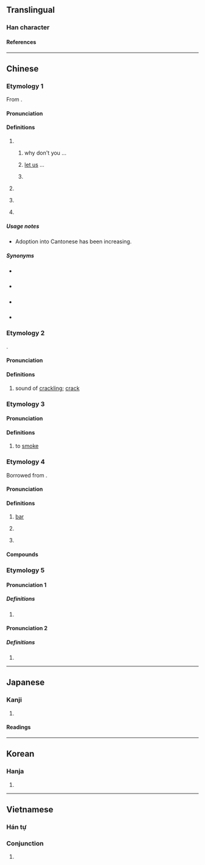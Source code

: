 {{character info}}
==Translingual==
{{stroke order|type=animate}}

===Han character===
{{Han char|rn=30|rad=口|as=04|sn=7|four=67017|canj=RAU|ids=⿰口巴}}

====References====
{{Han ref|kx=0178.040|dkj=03341|dj=0395.120|hdz=10596.060|uh=5427}}

----

==Chinese==

===Etymology 1===
{{zh-forms|alt=罷}}
From {{zh-l|罷}}.

====Pronunciation====
{{zh-pron
|m=ba
|c=baa6
|mn=tw:pā/ml:--pa
|mn-t=ba7
|cat=part
}}

====Definitions====
{{zh-hanzi}}

# {{non-gloss definition|Emphatic final particle; used at the end of a sentence to}}
##  {{non-gloss definition|indicate a suggested action:}} why don't you ...
##: {{zh-x|你 有 時間 再 做 吧。|Do it when you have time.}}
## {{non-gloss definition|express [[imperative mood]]:}} [[let us]] ...
##: {{zh-x|大家 去 工作 吧。|Get to work, everybody.}}
##: {{zh-x|走 吧！|'''Let's''' go!}}
## {{non-gloss definition|indicate a speculation.}}
##: {{zh-x|門 還 沒 鎖 吧。|The door has not been locked, I guess.}}
# {{non-gloss definition|Used at the end of a sentence used to concede a point.}}
#: {{zh-x|好 吧！|Alright!}}
#: {{zh-x|算了 吧。|Whatever.}}
# {{non-gloss definition|Used at the end of a sentence used to indicate disapproving incredulousness.}}
#: {{zh-x|不 是 吧！|No way!}}
# {{non-gloss definition|Used after the topic for emphasis.}}
#: {{zh-x|他 這 人 吧，脾氣 不 太 好。|He is not a good-tempered person.}}

=====Usage notes=====
* Adoption into Cantonese has been increasing.

=====Synonyms=====
* {{sense|modal particle}} {{q|Min Nan}} {{zh-l|乎|tr=hohⁿ}} {{attn|nan|specifically, which sense?}}
* {{sense|imperative}} {{q|Cantonese}} {{zh-l|啦|tr=laa1}}
* {{sense|speculation}} {{q|Cantonese}} {{zh-l|啩|tr=gwaa3}}
* {{sense|incredulousness}} {{q|Cantonese}} {{zh-l|啊嘛|tr=aa6 maa5}}

===Etymology 2===
{{zh-forms}}
{{onomatopoeic|zh}}.

====Pronunciation====
{{zh-pron
|m=bā
|c=baa1
|cat=n
}}

====Definitions====
{{zh-hanzi}}

# {{lb|zh|onomatopoeia}} sound of [[crackling]]; [[crack]]

===Etymology 3===
{{zh-forms}}

====Pronunciation====
{{zh-pron
|m=bā
|c=baa1
|cat=v
}}

====Definitions====
{{zh-hanzi}}

# {{lb|zh|dialectal}} to [[smoke]]

===Etymology 4===
{{zh-forms}}
Borrowed from {{bor|zh|en|bar}}.

====Pronunciation====
{{zh-pron
|m=bā
|c=baa1
|h=pfs=pâ
|mn=pa
|cat=n
}}

====Definitions====
{{zh-hanzi}}

# [[bar]]
#: {{zh-x|酒吧{bā}|bar; pub}}
#: {{zh-x|貼吧{bā}|internet board (''lit.'' posting '''bar''')}}
#: {{zh-x|迪吧{bā}|disco}}
# {{zh-abbrev|貼吧|internet board}}
# {{non-gloss definition|[[transliteration]] character}}
#: {{zh-x|迪吧{bā}|diva}}

====Compounds====
{{zh-der|吧檯|迪吧|酒吧|貼吧|網吧|氧吧}}

===Etymology 5===
{{zh-forms}}

====Pronunciation 1====
{{zh-pron
|m=bā
|mc=2
|oc=1
|cat=v
}}

=====Definitions=====
{{zh-hanzi}}

# {{zh-only|吧呀}}

====Pronunciation 2====
{{zh-pron
|m=pā
|mc=1
|oc=2
|cat=a
}}

=====Definitions=====
{{zh-hanzi}}

# {{zh-only|吧呀}}

{{zh-cat|Beginning}}

----

==Japanese==

===Kanji===
{{ja-kanji|rs=口04}}

# {{rfdef|ja|sort=口04}}

====Readings====
{{ja-readings
|goon=は
|kanon=は
}}

----

==Korean==

===Hanja===
{{ko-hanja|파}}

# {{rfdef|ko|sort=口04}}

----

==Vietnamese==

===Hán tự===
{{vi-readings|rs=口04
|hanviet=ba
|nom=ba, bơ, và, vài
}}

===Conjunction===
{{vi-conj|sc=Hani|và}}

# {{Nom form of|và|[[and]], [[with]], as well as}}